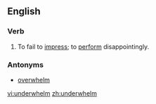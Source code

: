 ==English==

===Verb===
{{en-verb}}

# To fail to [[impress]]; to [[perform]] disappointingly.

===Antonyms===
* [[overwhelm]]

[[vi:underwhelm]]
[[zh:underwhelm]]